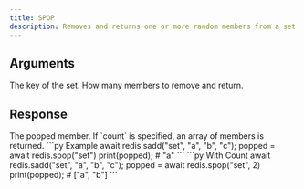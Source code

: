 ```yaml
---
title: SPOP
description: Removes and returns one or more random members from a set.
---
```


## Arguments

<ParamField body="key" type="string" required>
  The key of the set.
</ParamField>

<ParamField body="count" type="number" default={1}>
  How many members to remove and return.
</ParamField>


## Response

<ResponseField type="TMember | TMember[]" required>
  The popped member.
  If `count` is specified, an array of members is returned.
</ResponseField>

<RequestExample>
```py Example 
await redis.sadd("set", "a", "b", "c"); 
popped = await redis.spop("set")
print(popped); # "a"
```
```py With Count 
await redis.sadd("set", "a", "b", "c"); 
popped = await redis.spop("set", 2)
print(popped); # ["a", "b"]
```

</RequestExample>
